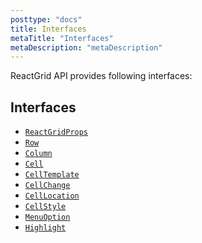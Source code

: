 ```yaml
---
posttype: "docs"
title: Interfaces
metaTitle: "Interfaces"
metaDescription: "metaDescription"
---
```


ReactGrid API provides following interfaces:

## Interfaces

- [`ReactGridProps`](/docs/3.0/7-api/0-interfaces/1-reactgrid-props/)
- [`Row`](/docs/3.0/7-api/0-interfaces/2-row/)
- [`Column`](/docs/3.0/7-api/0-interfaces/3-column/)
- [`Cell`](/docs/3.0/7-api/0-interfaces/4-cell/)
- [`CellTemplate`](/docs/3.0/7-api/0-interfaces/5-cell-template/)
- [`CellChange`](/docs/3.0/7-api/1-types/2-cell-change/)
- [`CellLocation`](/docs/3.0/7-api/0-interfaces/6-cell-location/)
- [`CellStyle`](/docs/3.0/7-api/0-interfaces/7-cell-style/)
- [`MenuOption`](/docs/3.0/7-api/0-interfaces/8-menuoption/)
- [`Highlight`](/docs/3.0/7-api/0-interfaces/9-highlight/)